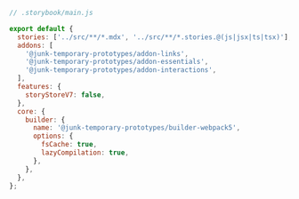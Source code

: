 ```js
// .storybook/main.js

export default {
  stories: ['../src/**/*.mdx', '../src/**/*.stories.@(js|jsx|ts|tsx)'],
  addons: [
    '@junk-temporary-prototypes/addon-links',
    '@junk-temporary-prototypes/addon-essentials',
    '@junk-temporary-prototypes/addon-interactions',
  ],
  features: {
    storyStoreV7: false,
  },
  core: {
    builder: {
      name: '@junk-temporary-prototypes/builder-webpack5',
      options: {
        fsCache: true,
        lazyCompilation: true,
      },
    },
  },
};
```
